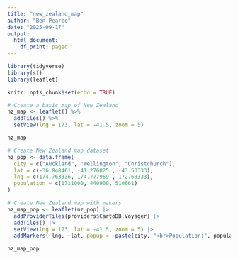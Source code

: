 ```yaml
---
title: "new_zealand_map"
author: "Ben Pearce"
date: "2025-09-17"
output:
  html_document:
    df_print: paged
---
```


```r
library(tidyverse)
library(sf)
library(leaflet)

knitr::opts_chunk$set(echo = TRUE)
```

```r
# Create a basic map of New Zealand
nz_map <- leaflet() %>%
  addTiles() %>%
  setView(lng = 173, lat = -41.5, zoom = 5)

nz_map
```

```r
# Create New Zealand map dataset
nz_pop <- data.frame(
  city = c("Auckland", "Wellington", "Christchurch"),
  lat = c(-36.848461, -41.276825 , -43.53333),
  lng = c(174.763336, 174.777969 , 172.63333),
  population = c(1711000, 440900, 510661)
)

# Create New Zealand map with makers
nz_map_pop <- leaflet(nz_pop) |>
  addProviderTiles(providers$CartoDB.Voyager) |>
  addTiles() |>
  setView(lng = 173, lat = -41.5, zoom = 5) |>
  addMarkers(~lng, ~lat, popup = ~paste(city, "<br>Population:", population))

nz_map_pop
```


```r

```


```r

```
